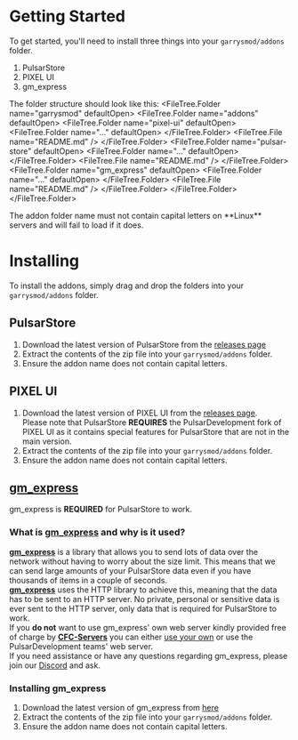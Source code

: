
# Getting Started
To get started, you'll need to install three things into your `garrysmod/addons` folder.
1. PulsarStore
2. PIXEL UI
3. gm_express

The folder structure should look like this:
<FileTree>
	<FileTree.Folder name="garrysmod" defaultOpen>
		<FileTree.Folder name="addons" defaultOpen>
			<FileTree.Folder name="pixel-ui" defaultOpen>
				<FileTree.Folder name="..." defaultOpen>
				</FileTree.Folder>
				<FileTree.File name="README.md" />
			</FileTree.Folder>
			<FileTree.Folder name="pulsar-store" defaultOpen>
				<FileTree.Folder name="..." defaultOpen>
				</FileTree.Folder>
				<FileTree.File name="README.md" />
			</FileTree.Folder>
			<FileTree.Folder name="gm_express" defaultOpen>
				<FileTree.Folder name="..." defaultOpen>
				</FileTree.Folder>
				<FileTree.File name="README.md" />
			</FileTree.Folder>
		</FileTree.Folder>
	</FileTree.Folder>
</FileTree>


<Callout emoji="💡">
	The addon folder name must not contain capital letters on **Linux** servers and will fail to load if it does.
</Callout>

# Installing
To install the addons, simply drag and drop the folders into your `garrysmod/addons` folder.

## PulsarStore
1. Download the latest version of PulsarStore from the [releases page](https://www.gmodstore.com/market/view/pulsar-a-simple-ingame-store/versions)
2. Extract the contents of the zip file into your `garrysmod/addons` folder.
3. Ensure the addon name does not contain capital letters.

## PIXEL UI
1. Download the latest version of PIXEL UI from the [releases page](https://github.com/Pulsar-Dev/pixel-ui/releases/tag/1.3.2). <br/>Please note that PulsarStore **REQUIRES** the PulsarDevelopment fork of PIXEL UI as it contains special features for PulsarStore that are not in the main version.
2. Extract the contents of the zip file into your `garrysmod/addons` folder.
3. Ensure the addon name does not contain capital letters.

## [gm_express](https://github.com/CFC-Servers/gm_express)
gm_express is **REQUIRED** for PulsarStore to work.<br/>

### What is [gm_express](https://github.com/CFC-Servers/gm_express) and why is it used?
[**gm_express**](https://github.com/CFC-Servers/gm_express) is a library
that allows you to send lots of data over the network without having to worry about the size limit.
This means that we can send large amounts of your PulsarStore data even if you have thousands of items in a couple of seconds.<br/>
[**gm_express**](https://github.com/CFC-Servers/gm_express) uses the HTTP library to achieve this,
meaning that the data has to be sent to an HTTP server.
No private, personal or sensitive data is ever sent to the HTTP server, only data that is required for PulsarStore to work.<br/>
If you **do not** want to use gm_express' own web server kindly provided free of charge by [**CFC-Servers**](https://github.com/CFC-Servers) you can either [use your own](https://github.com/CFC-Servers/gm_express_service) or use the PulsarDevelopment teams' web server.<br/>
If you need assistance or have any questions regarding gm_express, please join our [Discord](https://discord.gg/2ZQv7dVmtJ) and ask.

### Installing gm_express
1. Download the latest version of gm_express from [here](https://github.com/CFC-Servers/gm_express/archive/refs/heads/main.zip)
2. Extract the contents of the zip file into your `garrysmod/addons` folder.
3. Ensure the addon name does not contain capital letters.
